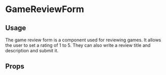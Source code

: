 
<Meta title="Design System|Components" component={GameReviewForm} />

# GameReviewForm

## Usage

The game review form is a component used for reviewing games. It allows the user to set a rating of 1 to 5. They can also write a review title and description and submit it.

<Preview>
  <Story name="GameReviewForm">
    <GameReviewForm
      userName="john doe"
      userPhoto="http://www.fillmurray.com/g/200/300"
    />
  </Story>
</Preview>

## Props

<Props of={GameReviewForm} />
